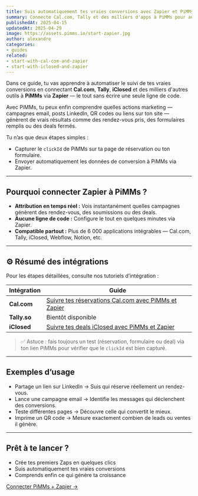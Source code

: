 ```yaml
---
title: Suis automatiquement tes vraies conversions avec Zapier et PiMMs
summary: Connecte Cal.com, Tally et des milliers d'apps à PiMMs pour automatiser ton suivi des conversions sans écrire une seule ligne de code.
publishedAt: 2025-04-15
updatedAt: 2025-04-29
image: https://assets.pimms.io/start-zapier.jpg
author: alexandre
categories:
- guides
related:
- start-with-cal-com-and-zapier
- start-with-iclosed-and-zapier
---
```


Dans ce guide, tu vas apprendre à automatiser le suivi de tes vraies conversions en connectant **Cal.com**, **Tally**, **iClosed** et des milliers d'autres outils à **PiMMs** via **Zapier** — le tout sans écrire une seule ligne de code.

Avec PiMMs, tu peux enfin comprendre quelles actions marketing — campagnes email, posts LinkedIn, QR codes ou liens sur ton site — génèrent de vrais résultats comme des rendez-vous pris, des formulaires remplis ou des deals fermés.

Tu n’as que deux étapes simples :

- Capturer le `clickId` de PiMMs sur ta page de réservation ou ton formulaire.
- Envoyer automatiquement les données de conversion à PiMMs via Zapier.

---

## Pourquoi connecter Zapier à PiMMs ?

- **Attribution en temps réel :** Vois instantanément quelles campagnes génèrent des rendez-vous, des soumissions ou des deals.
- **Aucune ligne de code :** Configure le tout en quelques minutes via Zapier.
- **Compatible partout :** Plus de 6 000 applications intégrables — Cal.com, Tally, iClosed, Webflow, Notion, etc.

---

## ⚙️ Résumé des intégrations

Pour les étapes détaillées, consulte nos tutoriels d’intégration :

| Intégration   | Guide |
|---------------|-------|
| **Cal.com**   | [Suivre tes réservations Cal.com avec PiMMs et Zapier](/blog/start-with-cal-com-and-zapier) |
| **Tally.so**  | Bientôt disponible |
| **iClosed**   | [Suivre tes deals iClosed avec PiMMs et Zapier](/blog/start-with-iclosed-and-zapier) |

> ✅ Astuce : fais toujours un test (réservation, formulaire ou deal) via ton lien PiMMs pour vérifier que le `clickId` est bien capturé.

---

## Exemples d’usage

- Partage un lien sur LinkedIn → Suis qui réserve réellement un rendez-vous.
- Lance une campagne email → Identifie les messages qui déclenchent des conversions.
- Teste différentes pages → Découvre celle qui convertit le mieux.
- Imprime un QR code → Mesure exactement combien de leads ou ventes il génère.

---

## Prêt à te lancer ?

- Crée tes premiers Zaps en quelques clics  
- Suis automatiquement tes vraies conversions  
- Comprends enfin ce qui génère ta croissance

[Connecter PiMMs + Zapier →](https://pim.ms/zapier)
